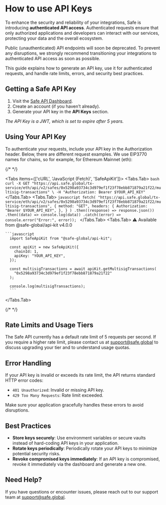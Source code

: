
# How to use API Keys

To enhance the security and reliability of your integrations, Safe is introducing **authenticated API access**.
Authenticated requests ensure that only authorized applications and developers can interact with our services, protecting your data and the overall ecosystem.

<Callout type='warning' emoji='⚠️'>
  Public (unauthenticated) API endpoints will soon be deprecated. To prevent any disruptions, we strongly recommend transitioning your integrations to authenticated API access as soon as possible.
</Callout>

This guide explains how to generate an API key, use it for authenticated requests, and handle rate limits, errors, and security best practices.

## Getting a Safe API Key

1. Visit the [Safe API Dashboard](https://developer.safe.global/).
2. Create an account (if you haven’t already).
3. Generate your API key in the **API Keys** section.

_The API Key is a JWT, which is set to expire after 5 years._

## Using Your API Key

To authenticate your requests, include your API key in the Authorization header. Below, there are different request examples. We use EIP3770 names for chains, so for example, for Ethereum Mainnet (eth):

{/* <!-- vale off --> */}

<Tabs items={['cURL', 'JavaScript (Fetch)', 'SafeApiKit']}>
  <Tabs.Tab>
    ```bash
      curl -X GET "https://api.safe.global/tx-service/eth/api/v2/safes/0x5298a93734c3d979ef1f23f78ebb871879a21f22/multisig-transactions" \
      -H "Authorization: Bearer $YOUR_API_KEY"
    ```
  </Tabs.Tab>
  <Tabs.Tab>
    ```javascript
      fetch(
        "https://api.safe.global/tx-service/eth/api/v2/safes/0x5298a93734c3d979ef1f23f78ebb871879a21f22/multisig-transactions",
        {
          method: "GET",
          headers: {
            Authorization: "Bearer $YOUR_API_KEY",
          },
        }
      )
        .then((response) => response.json())
        .then((data) => console.log(data))
        .catch((error) => console.error("Error:", error));
      ```
  </Tabs.Tab>
  <Tabs.Tab>
    ⚠️ Available from @safe-global/api-kit v4.0.0

    ```javascript
      import SafeApiKit from "@safe-global/api-kit";

      const apiKit = new SafeApiKit({
        chainId: 1,
        apiKey: "YOUR_API_KEY",
      });

      const multisigTransactions = await apiKit.getMultisigTransactions(
        "0x5298a93734c3d979ef1f23f78ebb871879a21f22"
      );

      console.log(multisigTransactions);
      ```

  </Tabs.Tab>
</Tabs>

{/* <!-- vale on --> */}

## Rate Limits and Usage Tiers

The Safe API currently has a default rate limit of 5 requests per second. If you require a higher rate limit, please contact us at support@safe.global to discuss upgrading your tier and to understand usage quotas.

## Error Handling

If your API key is invalid or exceeds its rate limit, the API returns standard HTTP error codes:

- `401 Unauthorized`: Invalid or missing API key.
- `429 Too Many Requests`: Rate limit exceeded.

Make sure your application gracefully handles these errors to avoid disruptions.

## Best Practices

- **Store keys securely**: Use environment variables or secure vaults instead of hard-coding API keys in your application.
- **Rotate keys periodically**: Periodically rotate your API keys to minimize potential security risks.
- **Revoke compromised keys immediately**: If an API key is compromised, revoke it immediately via the dashboard and generate a new one.

## Need Help?

If you have questions or encounter issues, please reach out to our support team at support@safe.global.
